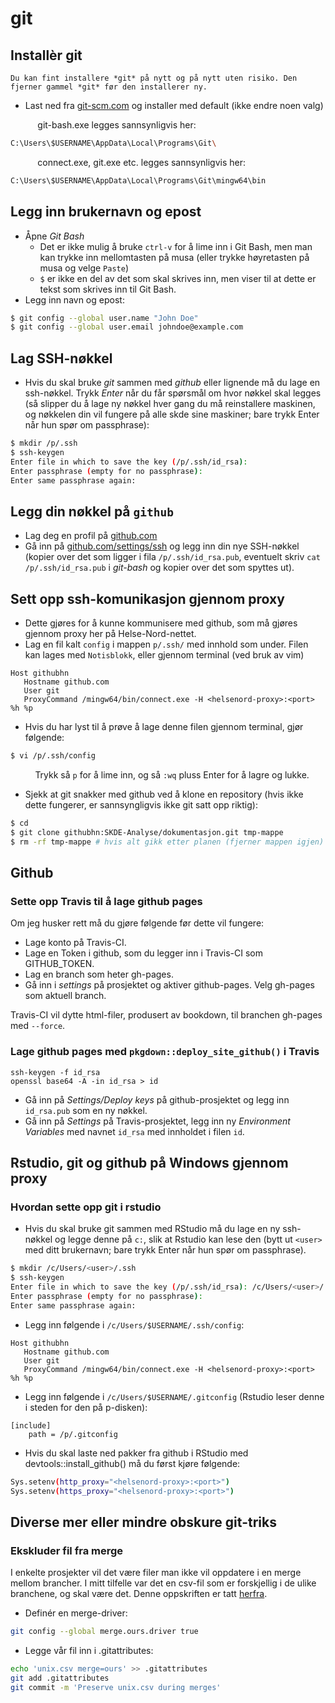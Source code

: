 # git

## Installèr git

```block2
Du kan fint installere *git* på nytt og på nytt uten risiko. Den fjerner gammel *git* før den installerer ny.
```

- Last ned fra [git-scm.com](https://git-scm.com/download) og installer med default (ikke endre noen valg)

&nbsp;&nbsp;&nbsp;&nbsp;&nbsp;&nbsp;&nbsp;&nbsp;&nbsp;&nbsp; git-bash.exe legges sannsynligvis her:

```bash
C:\Users\$USERNAME\AppData\Local\Programs\Git\
```

&nbsp;&nbsp;&nbsp;&nbsp;&nbsp;&nbsp;&nbsp;&nbsp;&nbsp;&nbsp; connect.exe, git.exe etc. legges sannsynligvis her:

```bash
C:\Users\$USERNAME\AppData\Local\Programs\Git\mingw64\bin
```


## Legg inn brukernavn og epost

- Åpne *Git Bash*
    - Det er ikke mulig å bruke `ctrl-v` for å lime inn i Git Bash, men man kan trykke inn mellomtasten på musa (eller trykke høyretasten på musa og velge `Paste`)
    - `$` er ikke en del av det som skal skrives inn, men viser til at dette er tekst som skrives inn til Git Bash.
- Legg inn navn og epost:

```bash
$ git config --global user.name "John Doe"
$ git config --global user.email johndoe@example.com
```

## Lag SSH-nøkkel

- Hvis du skal bruke *git* sammen med *github* eller lignende må du lage en ssh-nøkkel. Trykk *Enter* når du får spørsmål om hvor nøkkel skal legges (så slipper du å lage ny nøkkel hver gang du må reinstallere maskinen, og nøkkelen din vil fungere på alle skde sine maskiner; bare trykk Enter når hun spør om passphrase):

```bash
$ mkdir /p/.ssh
$ ssh-keygen
Enter file in which to save the key (/p/.ssh/id_rsa):
Enter passphrase (empty for no passphrase):
Enter same passphrase again:
```

## Legg din nøkkel på `github`

- Lag deg en profil på [github.com](https://github.com)
- Gå inn på [github.com/settings/ssh](https://github.com/settings/ssh) og legg inn din nye SSH-nøkkel (kopier over det som ligger i fila `/p/.ssh/id_rsa.pub`, eventuelt skriv `cat /p/.ssh/id_rsa.pub` i *git-bash* og kopier over det som spyttes ut).

## Sett opp ssh-komunikasjon gjennom proxy

- Dette gjøres for å kunne kommunisere med github, som må gjøres gjennom proxy her på Helse-Nord-nettet.
- Lag en fil kalt `config` i mappen `p/.ssh/` med innhold som under. Filen kan lages med `Notisblokk`, eller gjennom terminal (ved bruk av vim)

```
Host githubhn
   Hostname github.com
   User git
   ProxyCommand /mingw64/bin/connect.exe -H <helsenord-proxy>:<port> %h %p
```

- Hvis du har lyst til å prøve å lage denne filen gjennom terminal, gjør følgende:

```bash
$ vi /p/.ssh/config
```
&nbsp;&nbsp;&nbsp;&nbsp;&nbsp;&nbsp;&nbsp;&nbsp;&nbsp;&nbsp;Trykk så `p` for å lime inn, og så `:wq` pluss Enter for å lagre og lukke.

- Sjekk at git snakker med github ved å klone en repository (hvis ikke dette fungerer, er sannsyngligvis ikke git satt opp riktig):

```bash
$ cd
$ git clone githubhn:SKDE-Analyse/dokumentasjon.git tmp-mappe
$ rm -rf tmp-mappe # hvis alt gikk etter planen (fjerner mappen igjen)
```

## Github

### Sette opp Travis til å lage github pages

Om jeg husker rett må du gjøre følgende før dette vil fungere:

- Lage konto på Travis-CI.
- Lage en Token i github, som du legger inn i Travis-CI som GITHUB_TOKEN.
- Lag en branch som heter gh-pages.
- Gå inn i *settings* på prosjektet og aktiver github-pages. Velg gh-pages som aktuell branch.

Travis-CI vil dytte html-filer, produsert av bookdown, til branchen gh-pages med `--force`.

### Lage github pages med `pkgdown::deploy_site_github()` i Travis

```
ssh-keygen -f id_rsa
openssl base64 -A -in id_rsa > id
```

- Gå inn på *Settings/Deploy keys*  på github-prosjektet og legg inn `id_rsa.pub` som en ny nøkkel.
- Gå inn på *Settings* på Travis-prosjektet, legg inn ny *Environment Variables* med navnet `id_rsa` med innholdet i filen `id`.

## Rstudio, git og github på Windows gjennom proxy

### Hvordan sette opp git i rstudio

- Hvis du skal bruke git sammen med RStudio må du lage en ny ssh-nøkkel og legge denne på `c:`, slik at Rstudio kan lese den (bytt ut `<user>` med ditt brukernavn; bare trykk Enter når hun spør om passphrase).

```bash
$ mkdir /c/Users/<user>/.ssh
$ ssh-keygen
Enter file in which to save the key (/p/.ssh/id_rsa): /c/Users/<user>/.ssh/id_rsa
Enter passphrase (empty for no passphrase):
Enter same passphrase again:
```

- Legg inn følgende i `/c/Users/$USERNAME/.ssh/config`:

```
Host githubhn
   Hostname github.com
   User git
   ProxyCommand /mingw64/bin/connect.exe -H <helsenord-proxy>:<port> %h %p
```
- Legg inn følgende i `/c/Users/$USERNAME/.gitconfig` (Rstudio leser denne i steden for den på p-disken):

```
[include]
    path = /p/.gitconfig
```

- Hvis du skal laste ned pakker fra github i RStudio med devtools::install_github() må du først kjøre følgende:

```bash
Sys.setenv(http_proxy="<helsenord-proxy>:<port>")
Sys.setenv(https_proxy="<helsenord-proxy>:<port>")
```


## Diverse mer eller mindre obskure git-triks

### Ekskluder fil fra merge

I enkelte prosjekter vil det være filer man ikke vil oppdatere i en merge mellom brancher. I mitt tilfelle var det en csv-fil som er forskjellig i de ulike branchene, og skal være det. Denne oppskriften er tatt [herfra](https://medium.com/@porteneuve/how-to-make-git-preserve-specific-files-while-merging-18c92343826b#.sk2g4seov).

- Definér en merge-driver:

```bash
git config --global merge.ours.driver true
```

- Legge vår fil inn i .gitattributes:

```bash
echo 'unix.csv merge=ours' >> .gitattributes
git add .gitattributes
git commit -m 'Preserve unix.csv during merges'
```
